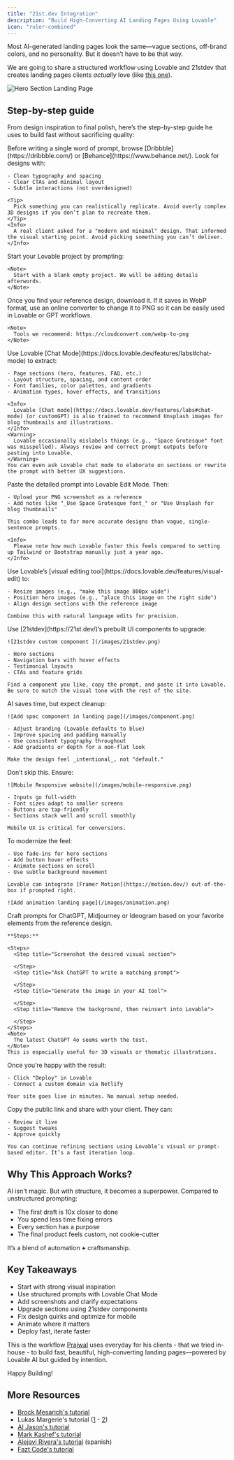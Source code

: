 ```yaml
---
title: "21st.dev Integration"
description: "Build High-Converting AI Landing Pages Using Lovable"
icon: "ruler-combined"
---
```


Most AI-generated landing pages look the same—vague sections, off-brand colors, and no personality. But it doesn’t have to be that way.

We are going to share a structured workflow using Lovable and 21stdev that creates landing pages clients _actually_ love (like [this one](https://lovable.dev/projects/35d72d2e-6e25-40e5-9b0c-c0d1a7c1b727)).

![Hero Section Landing Page](/images/hero-section.png)

## Step-by-step guide

From design inspiration to final polish, here’s the step-by-step guide he uses to build fast without sacrificing quality:

<Steps>
  <Step title="Start with Design Inspiration, Not a Prompt">
    Before writing a single word of prompt, browse [Dribbble](https://dribbble.com/) or [Behance](https://www.behance.net/). Look for designs with:

    - Clean typography and spacing
    - Clear CTAs and minimal layout
    - Subtle interactions (not overdesigned)

    <Tip>
      Pick something you can realistically replicate. Avoid overly complex 3D designs if you don’t plan to recreate them.
    </Tip>
    <Info>
      A real client asked for a "modern and minimal" design. That informed the visual starting point. Avoid picking something you can’t deliver.
    </Info>
  </Step>
  <Step title="Start with a blank project">
    Start your Lovable project by prompting:

    <Note>
      Start with a blank empty project. We will be adding details afterwords.
    </Note>
  </Step>
  <Step title="Convert WebP to PNG and Prep Your Design Screenshot ">
    Once you find your reference design, download it. If it saves in WebP format, use an online converter to change it to PNG so it can be easily used in Lovable or GPT workflows.

    <Note>
      Tools we recommend: https://cloudconvert.com/webp-to-png
    </Note>
  </Step>
  <Step title="Turn Inspiration into a Detailed Prompt Using Chat Mode">
    Use Lovable [Chat Mode](https://docs.lovable.dev/features/labs#chat-mode) to extract:

    - Page sections (hero, features, FAQ, etc.)
    - Layout structure, spacing, and content order
    - Font families, color palettes, and gradients
    - Animation types, hover effects, and transitions

    <Info>
      Lovable [Chat mode](https://docs.lovable.dev/features/labs#chat-mode) (or customGPT) is also trained to recommend Unsplash images for blog thumbnails and illustrations.
    </Info>
    <Warning>
      Lovable occasionally mislabels things (e.g., "Space Grotesque" font was misspelled). Always review and correct prompt outputs before pasting into Lovable.
    </Warning>
    You can even ask Lovable chat mode to elaborate on sections or rewrite the prompt with better UX suggestions.
  </Step>
  <Step title=" Generate the First Draft with Lovable">
    Paste the detailed prompt into Lovable Edit Mode. Then:

    - Upload your PNG screenshot as a reference
    - Add notes like "_Use Space Grotesque font_" or "Use Unsplash for blog thumbnails"

    This combo leads to far more accurate designs than vague, single-sentence prompts.

    <Info>
      Please note how much Lovable faster this feels compared to setting up Tailwind or Bootstrap manually just a year ago.
    </Info>
  </Step>
  <Step title="Edit in Real Time: Visual + Text Prompts">
    Use Lovable’s [visual editing tool](https://docs.lovable.dev/features/visual-edit) to:

    - Resize images (e.g., "make this image 800px wide")
    - Position hero images (e.g., "place this image on the right side")
    - Align design sections with the reference image

    Combine this with natural language edits for precision.
  </Step>
  <Step title="Polish the Design with 21stdev Components">
    Use [21stdev](https://21st.dev/)’s prebuilt UI components to upgrade:

    ![21stdev custom component ](/images/21stdev.png)

    - Hero sections
    - Navigation bars with hover effects
    - Testimonial layouts
    - CTAs and feature grids

    Find a component you like, copy the prompt, and paste it into Lovable. Be sure to match the visual tone with the rest of the site.
  </Step>
  <Step title="Fix AI Misinterpretations">
    AI saves time, but expect cleanup:

    ![Add spec component in landing page](/images/component.png)

    - Adjust branding (Lovable defaults to blue)
    - Improve spacing and padding manually
    - Use consistent typography throughout
    - Add gradients or depth for a non-flat look

    Make the design feel _intentional_, not "default."
  </Step>
  <Step title="Optimize for Mobile (Non-Negotiable)">
    Don’t skip this. Ensure:

    ![Mobile Responsive website](/images/mobile-responsive.png)

    - Inputs go full-width
    - Font sizes adapt to smaller screens
    - Buttons are tap-friendly
    - Sections stack well and scroll smoothly

    Mobile UX is critical for conversions.
  </Step>
  <Step title="Add Light Animations and Microinteractions">
    To modernize the feel:

    - Use fade-ins for hero sections
    - Add button hover effects
    - Animate sections on scroll
    - Use subtle background movement

    Lovable can integrate [Framer Motion](https://motion.dev/) out-of-the-box if prompted right.

    ![Add animation landing page](/images/animation.png)
  </Step>
  <Step title="Generate Custom Visuals with AI (Optional)">
    Craft prompts for ChatGPT, Midjourney or Ideogram based on your favorite elements from the reference design.

    **Steps:**

    <Steps>
      <Step title="Screenshot the desired visual section">
        
      </Step>
      <Step title="Ask ChatGPT to write a matching prompt">
        
      </Step>
      <Step title="Generate the image in your AI tool">
        
      </Step>
      <Step title="Remove the background, then reinsert into Lovable">
        
      </Step>
    </Steps>
    <Note>
      The latest ChatGPT 4o seems worth the test.
    </Note>
    This is especially useful for 3D visuals or thematic illustrations.
  </Step>
  <Step title="Deploy with a Single Click">
    Once you’re happy with the result:

    - Click "Deploy" in Lovable
    - Connect a custom domain via Netlify

    Your site goes live in minutes. No manual setup needed.
  </Step>
  <Step title="Share with Clients & Iterate">
    Copy the public link and share with your client. They can:

    - Review it live
    - Suggest tweaks
    - Approve quickly

    You can continue refining sections using Lovable’s visual or prompt-based editor. It’s a fast iteration loop.
  </Step>
</Steps>

## Why This Approach Works?

AI isn't magic. But with structure, it becomes a superpower. Compared to unstructured prompting:

- The first draft is 10x closer to done
- You spend less time fixing errors
- Every section has a purpose
- The final product feels custom, not cookie-cutter

It’s a blend of automation **\+** craftsmanship.

## Key Takeaways

- Start with strong visual inspiration
- Use structured prompts with Lovable Chat Mode
- Add screenshots and clarify expectations
- Upgrade sections using 21stdev components
- Fix design quirks and optimize for mobile
- Animate where it matters
- Deploy fast, iterate faster

This is the workflow [Prajwal](https://x.com/PrajwalTomar_/status/1902371273147064772) uses everyday for his clients - that we tried in-house - to build fast, beautiful, high-converting landing pages—powered by Lovable AI but guided by intention.

Happy Building\!

## More Resources

- [Brock Mesarich's tutorial](https://www.youtube.com/watch?v=v48gJFQvE1Y&pp=ygUPbG92YWJsZSAyMXN0ZGV2)
- Lukas Margerie's tutorial ([1](https://www.youtube.com/watch?v=-GiBI0leMHU&t=30s&pp=ygUPbG92YWJsZSAyMXN0ZGV2) - [2](https://www.youtube.com/watch?v=uqdFobvoRQQ&pp=ygUPbG92YWJsZSAyMXN0ZGV20gcJCb0Ag7Wk3p_U))
- [AI Jason's tutorial](https://www.youtube.com/watch?v=8MPElOdNjtk&pp=ygUPbG92YWJsZSAyMXN0ZGV2)
- [Mark Kashef's tutorial](https://www.youtube.com/watch?v=Zv7N0SxfpRM&t=269s&pp=ygUPbG92YWJsZSAyMXN0ZGV2)
- [Alejavi Rivera's tutorial](https://www.youtube.com/watch?v=mMBp0uGZOWw&pp=ygUPbG92YWJsZSAyMXN0ZGV2) (spanish)
- [Fazt Code's tutorial](https://www.youtube.com/watch?v=RGZeP1_oMoY&pp=ygUPbG92YWJsZSAyMXN0ZGV2)